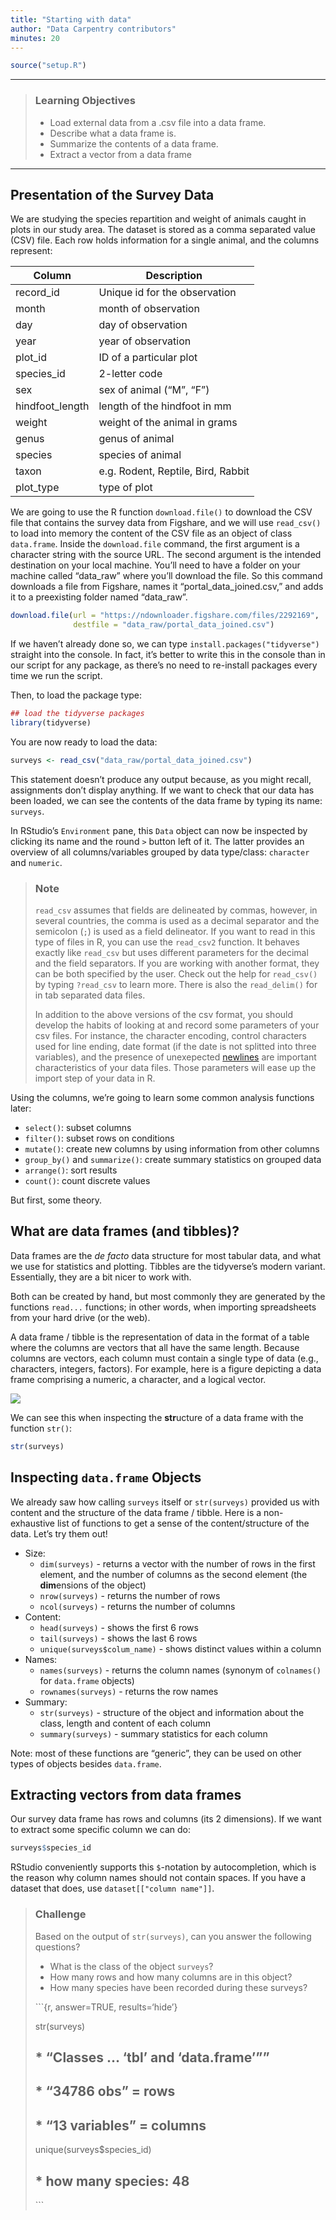 ```yaml
---
title: "Starting with data"
author: "Data Carpentry contributors"
minutes: 20
---
```


```r
source("setup.R")
```

------------

> ### Learning Objectives
>
> * Load external data from a .csv file into a data frame.
> * Describe what a data frame is.
> * Summarize the contents of a data frame.
> * Extract a vector from a data frame

------------

## Presentation of the Survey Data

We are studying the species repartition and weight of animals caught in plots in our study
area. The dataset is stored as a comma separated value (CSV) file.
Each row holds information for a single animal, and the columns represent:

| Column           | Description                        |
|------------------|------------------------------------|
| record\_id       | Unique id for the observation      |
| month            | month of observation               |
| day              | day of observation                 |
| year             | year of observation                |
| plot\_id         | ID of a particular plot            |
| species\_id      | 2-letter code                      |
| sex              | sex of animal ("M", "F")           |
| hindfoot\_length | length of the hindfoot in mm       |
| weight           | weight of the animal in grams      |
| genus            | genus of animal                    |
| species          | species of animal                  |
| taxon            | e.g. Rodent, Reptile, Bird, Rabbit |
| plot\_type       | type of plot                       |

We are going to use the R function `download.file()` to download the CSV file
that contains the survey data from Figshare, and we will use `read_csv()` to
load into memory the content of the CSV file as an object of class `data.frame`. 
Inside the `download.file` command, the first argument is a character string with the source URL.
The second argument is the intended destination
on your local machine. You'll need to have a folder on your machine called "data_raw" where 
you'll download the file. So this command downloads a file from Figshare, names it 
"portal_data_joined.csv," and adds it to a preexisting folder named "data_raw".

```r
download.file(url = "https://ndownloader.figshare.com/files/2292169",
              destfile = "data_raw/portal_data_joined.csv")
```

If we haven't already done so, we can type `install.packages("tidyverse")` straight into the console. In fact, it's better to write this in the console than in our script for any package, as there's no need to re-install packages every time we run the script.

Then, to load the package type:

```r
## load the tidyverse packages
library(tidyverse)
```

You are now ready to load the data:

```r
surveys <- read_csv("data_raw/portal_data_joined.csv")
```

This statement doesn't produce any output because, as you might recall,
assignments don't display anything. If we want to check that our data has been
loaded, we can see the contents of the data frame by typing its name: `surveys`.

In RStudio's `Environment` pane, this `Data` object can now be inspected by
clicking its name and the round `>` button left of it. The latter provides an
overview of all columns/variables grouped by data type/class: `character` and
`numeric`.

> ### Note
>
> `read_csv` assumes that fields are delineated by commas, however, in several
> countries, the comma is used as a decimal separator and the semicolon (`;`) is
> used as a field delineator. If you want to read in this type of files in R,
> you can use the `read_csv2` function. It behaves exactly like `read_csv` but
> uses different parameters for the decimal and the field separators. If you are
> working with another format, they can be both specified by the user. Check out
> the help for `read_csv()` by typing `?read_csv` to learn more. There is also the `read_delim()` for 
> in tab separated data files.
>
> In addition to the above versions of the csv format, you should develop the habits
> of looking at and record some parameters of your csv files. For instance, 
> the character encoding, control characters used for line ending, date format
> (if the date is not splitted into three variables), and the presence of unexepected
> [newlines](https://en.wikipedia.org/wiki/Newline) are important characteristics of your data files.
> Those parameters will ease up the import step of your data in R.

Using the columns, we're going to learn some common analysis functions later:

- `select()`: subset columns
- `filter()`: subset rows on conditions
- `mutate()`: create new columns by using information from other columns
- `group_by()` and `summarize()`: create summary statistics on grouped data
- `arrange()`: sort results
- `count()`: count discrete values

But first, some theory.

## What are data frames (and tibbles)?

Data frames are the _de facto_ data structure for most tabular data, and what we
use for statistics and plotting. Tibbles are the tidyverse's modern variant.
Essentially, they are a bit nicer to work with.

Both can be created by hand, but most commonly they are generated by the
functions `read...` functions; in other words, when importing
spreadsheets from your hard drive (or the web).

A data frame / tibble is the representation of data in the format of a table where the
columns are vectors that all have the same length. Because columns are
vectors, each column must contain a single type of data (e.g., characters, integers,
factors). For example, here is a figure depicting a data frame comprising a
numeric, a character, and a logical vector.

![](./img/data-frame.svg)


We can see this when inspecting the <b>str</b>ucture of a data frame
with the function `str()`:

```r
str(surveys)
```

## Inspecting `data.frame` Objects

We already saw how calling `surveys` itself or `str(surveys)` provided us with 
content and the structure of the data frame / tibble. Here is a non-exhaustive list of
functions to get a sense of the content/structure of the data. Let's try them out!

* Size:
    * `dim(surveys)` - returns a vector with the number of rows in the first element,
          and the number of columns as the second element (the **dim**ensions of
          the object)
    * `nrow(surveys)` - returns the number of rows
    * `ncol(surveys)` - returns the number of columns

* Content:
    * `head(surveys)` - shows the first 6 rows
    * `tail(surveys)` - shows the last 6 rows
    * `unique(surveys$colum_name)` - shows distinct values within a column

* Names:
    * `names(surveys)` - returns the column names (synonym of `colnames()` for `data.frame`
	   objects)
    * `rownames(surveys)` - returns the row names

* Summary:
    * `str(surveys)` - structure of the object and information about the class, length and
	   content of  each column
    * `summary(surveys)` - summary statistics for each column

Note: most of these functions are "generic", they can be used on other types of
objects besides `data.frame`.


## Extracting vectors from data frames

Our survey data frame has rows and columns (its 2 dimensions). If we want to
extract some specific column we can do:

```r
surveys$species_id
```

RStudio conveniently supports this `$`-notation by autocompletion, which is the
reason why column names should not contain spaces. If you have a dataset that
does, use `dataset[["column name"]]`.


> ### Challenge
>
> Based on the output of `str(surveys)`, can you answer the following questions?
>
> * What is the class of the object `surveys`?
> * How many rows and how many columns are in this object?
> * How many species have been recorded during these surveys?
>
> ```{r, answer=TRUE, results='hide'}
>
> str(surveys)
>
> ## * "Classes ... 'tbl' and 'data.frame'""
> ## * "34786 obs" = rows
> ## * "13 variables" = columns
> 
> unique(surveys$species_id)
> 
> ## * how many species: 48
> ```
